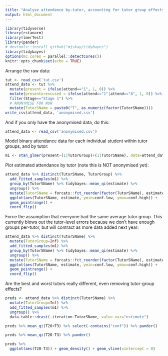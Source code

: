 ```yaml
---
title: "Analyse attendance by-tutor, accounting for tutor group effects"
output: html_document
---
```


```r
library(tidyverse)
library(rstanarm)
library(lmerTest)
library(pander)
# devtools::install_github("mjskay/tidybayes")
library(tidybayes)
options(mc.cores = parallel::detectCores())
knitr::opts_chunk$set(echo = TRUE)
```


Arrange the raw data:

```r
tut <- read_csv('tut.csv')
attend_data <- tut %>% 
  mutate(present = ifelse(attend=="1", 1, 0)) %>% 
  mutate(presentorexcused = ifelse(attend=="1"|attend=="8", 1, 0)) %>% 
  filter(Stage=="Stage 1") %>% 
  # ANONYMISE FOR NOW
  mutate(TutorSName = paste0("T", as.numeric(factor(TutorSName)))) 
write_csv(attend_data, 'anonymised.csv')
```

And if you only have the anonymised data, do this:

```r
attend_data <- read_csv('anonymised.csv')
```

Model binary attendance data for each individual student within tutor groups, and by tutor:

```r
m1 <- stan_glmer(present~(1|TutorGroup)+(1|TutorSName), data=attend_data, family=binomial, iter=2000)
```


Plot estimated attendance by tutor (note this is NOT anonymised yet):

```r
attend_data %>% distinct(TutorSName, TutorGroup) %>% 
  add_fitted_samples(m1) %>% 
  group_by(TutorSName) %>% tidybayes::mean_qi(estimate) %>% 
  ungroup() %>% 
  mutate(TutorSName = forcats::fct_reorder(factor(TutorSName), estimate)) %>% 
  ggplot(aes(TutorSName, estimate, ymin=conf.low, ymax=conf.high)) + 
  geom_pointrange() + 
  coord_flip() 
```



Force the assumption that everyone had the same average tutor group. This currently blows out the tutor-level errors because we don't have enough groups per-tutor, but will contract as more data added next year:

```r
attend_data %>% distinct(TutorSName) %>% 
  mutate(TutorGroup=Inf) %>% 
  add_fitted_samples(m1) %>% 
  group_by(TutorSName) %>% tidybayes::mean_qi(estimate) %>% 
  ungroup() %>% 
  mutate(TutorSName = forcats::fct_reorder(factor(TutorSName), estimate)) %>% 
  ggplot(aes(TutorSName, estimate, ymin=conf.low, ymax=conf.high)) + 
  geom_pointrange() + 
  coord_flip() 
```


Are the best and worst tutors really different, even removing tutor-group effects?

```r
preds <- attend_data %>% distinct(TutorSName) %>% 
  mutate(TutorGroup=Inf) %>% 
  add_fitted_samples(m1) %>% 
  ungroup() %>% 
  data.table::dcast(.iteration~TutorSName, value.var="estimate")

preds %>% mean_qi(T20<T3) %>% select(-contains("conf")) %>% pander()

preds %>% mean_qi(T20-T3) %>% pander()

preds %>% 
  ggplot(aes(T20-T3)) + geom_density() + geom_vline(xintercept = 0)
```

